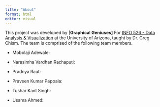 ```yaml
---
title: "About"
format: html
editor: visual
---
```


This project was developed by **\[Graphical Geniuses\]** For [INFO 526 - Data Analysis & Visualization](https://datavizaz.org/) at the University of Arizona, taught by Dr. Greg Chism. The team is comprised of the following team members.

-   Mobolaji Adewale:

-   Narasimha Vardhan Rachaputi:

-   Pradnya Raut:

-   Praveen Kumar Pappala:

-   Tushar Kant Singh:

-   Usama Ahmed:







